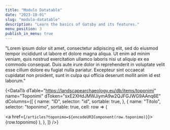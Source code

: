 ```yaml
---
title: "Modulo Datatable"
date: "2023-10-01"
slug: "modulo-datatable"
description: "Learn the basics of Gatsby and its features."
menu_position: 3
publish_in_menu: true
---
```



"Lorem ipsum dolor sit amet, consectetur adipiscing elit, sed do eiusmod tempor incididunt ut labore et dolore magna aliqua. Ut enim ad minim veniam, quis nostrud exercitation ullamco laboris nisi ut aliquip ex ea commodo consequat. Duis aute irure dolor in reprehenderit in voluptate velit esse cillum dolore eu fugiat nulla pariatur. Excepteur sint occaecat cupidatat non proident, sunt in culpa qui officia deserunt mollit anim id est laborum."

{<DataTb
dTable="https://landscapearchaeology.eu/db/items/toponimi"
name="Toponimi"
dToken="sxE2XHdJMWJiymA9w2QJFGJWG9AAnq6E"
dColumns={[
{
name: "ID",
selector: "id",
sortable: true,
},
{
name: "Titolo",
selector: "toponimo",
sortable: true,
cell: row => (

<a href={`/articles?toponimo=${encodeURIComponent(row.toponimo)}`}>
  {row.toponimo}
</a>
), }, ]} />}
